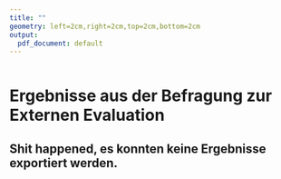 ```yaml
---
title: ""
geometry: left=2cm,right=2cm,top=2cm,bottom=2cm
output:
  pdf_document: default
---
```



```r

```



# Ergebnisse aus der Befragung zur Externen Evaluation

## Shit happened, es konnten keine Ergebnisse exportiert werden.




